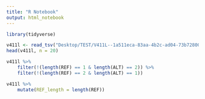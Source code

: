 ```yaml
---
title: "R Notebook"
output: html_notebook
---
```


```r
library(tidyverse)
```

```r
v411l <- read_tsv("Desktop/TEST/V411L--1a511eca-83aa-4b2c-ad04-73b72800e945.vep.indel.vcf.tsv")
head(v411l, n = 20)
```

```r
v411l %>% 
	filter(!(length(REF) == 1 & length(ALT) == 2)) %>% 
	filter(!(length(REF) == 2 & length(ALT) == 1))
```

```r
v411l %>% 
	mutate(REF_length = length(REF))
```

